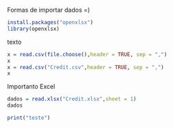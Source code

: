 
Formas de importar dados =)
```r
install.packages("openxlsx")
library(openxlsx)
```
texto

```r
x = read.csv(file.choose(),header = TRUE, sep = ",")
x
x = read.csv("Credit.csv",header = TRUE, sep = ",")
x
```
Importanto Excel
```r
dados = read.xlsx("Credit.xlsx",sheet = 1)
dados
```

```r
print("teste")
```

